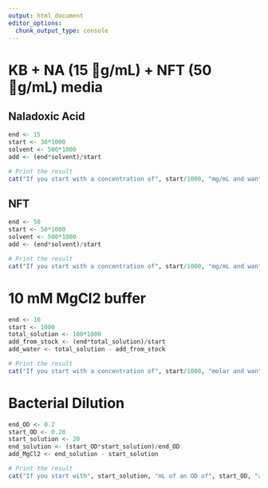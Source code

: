 ```yaml
---
output: html_document
editor_options: 
  chunk_output_type: console
---
```

# KB + NA (15 ￿g/mL) + NFT (50 ￿g/mL) media

## Naladoxic Acid

```r
end <- 15
start <- 30*1000
solvent <- 500*1000
add <- (end*solvent)/start

# Print the result
cat("If you start with a concentration of", start/1000, "mg/mL and want to achieve a final concentration of", end, "ug/mL in a", solvent/1000, "mL solution, add", add, "uL of antibiotic.")
```

## NFT

```r
end <- 50
start <- 50*1000
solvent <- 500*1000
add <- (end*solvent)/start

# Print the result
cat("If you start with a concentration of", start/1000, "mg/mL and want to achieve a final concentration of", end, "ug/mL in a", solvent/1000, "mL solution, add", add, "uL of antibiotic.")
```

# 10 mM MgCl2 buffer

```r
end <- 10
start <- 1000
total_solution <- 100*1000
add_from_stock <- (end*total_solution)/start
add_water <- total_solution - add_from_stock

# Print the result
cat("If you start with a concentration of", start/1000, "molar and want to achieve a final concentration of", end, "milimolar in a", total_solution/1000, "mL solution, add", add_from_stock, "uL of MgCl2 buffer and", add_water/1000, "mL of water")
```

# Bacterial Dilution

```r
end_OD <- 0.2
start_OD <- 0.28
start_solution <- 20
end_solution <- (start_OD*start_solution)/end_OD
add_MgCl2 <- end_solution - start_solution

# Print the result
cat("If you start with", start_solution, "mL of an OD of", start_OD, "and want to achieve a final OD of", end_OD, ", add", add_MgCl2, "mL of MgCl2 buffer.")
```